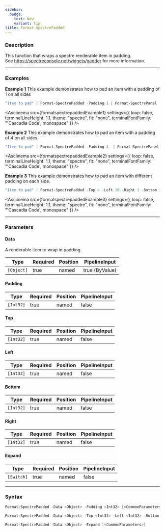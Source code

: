 ```yaml
---
sidebar:
  badge:
    text: New
    variant: tip
title: Format-SpectrePadded
---
```









### Description

This function that wraps a spectre renderable item in padding.  
See https://spectreconsole.net/widgets/padder for more information.



---


### Examples


**Example 1**
This example demonstrates how to pad an item with a padding of 1 on all sides



```powershell
"Item to pad" | Format-SpectrePadded -Padding 1 | Format-SpectrePanel
```
<Asciinema
    src={formatspectrepaddedExample1}
    settings={{
        loop: false,
        terminalLineHeight: 1.1,
        theme: "spectre",
        fit: "none",
        terminalFontFamily: "'Cascadia Code', monospace"
    }}
/>


**Example 2**
This example demonstrates how to pad an item with a padding of 4 on all sides



```powershell
"Item to pad" | Format-SpectrePadded -Padding 4  | Format-SpectrePanel
```
<Asciinema
    src={formatspectrepaddedExample2}
    settings={{
        loop: false,
        terminalLineHeight: 1.1,
        theme: "spectre",
        fit: "none",
        terminalFontFamily: "'Cascadia Code', monospace"
    }}
/>


**Example 3**
This example demonstrates how to pad an item with different padding on each side.



```powershell
"Item to pad" | Format-SpectrePadded -Top 4 -Left 10 -Right 1 -Bottom 1 | Format-SpectrePanel
```
<Asciinema
    src={formatspectrepaddedExample3}
    settings={{
        loop: false,
        terminalLineHeight: 1.1,
        theme: "spectre",
        fit: "none",
        terminalFontFamily: "'Cascadia Code', monospace"
    }}
/>


---


### Parameters
#### **Data**

A renderable item to wrap in padding.






|Type      |Required|Position|PipelineInput |
|----------|--------|--------|--------------|
|`[Object]`|true    |named   |true (ByValue)|



#### **Padding**




|Type     |Required|Position|PipelineInput|
|---------|--------|--------|-------------|
|`[Int32]`|true    |named   |false        |



#### **Top**




|Type     |Required|Position|PipelineInput|
|---------|--------|--------|-------------|
|`[Int32]`|true    |named   |false        |



#### **Left**




|Type     |Required|Position|PipelineInput|
|---------|--------|--------|-------------|
|`[Int32]`|true    |named   |false        |



#### **Bottom**




|Type     |Required|Position|PipelineInput|
|---------|--------|--------|-------------|
|`[Int32]`|true    |named   |false        |



#### **Right**




|Type     |Required|Position|PipelineInput|
|---------|--------|--------|-------------|
|`[Int32]`|true    |named   |false        |



#### **Expand**




|Type      |Required|Position|PipelineInput|
|----------|--------|--------|-------------|
|`[Switch]`|true    |named   |false        |





---


### Syntax
```powershell
Format-SpectrePadded -Data <Object> -Padding <Int32> [<CommonParameters>]
```
```powershell
Format-SpectrePadded -Data <Object> -Top <Int32> -Left <Int32> -Bottom <Int32> -Right <Int32> [<CommonParameters>]
```
```powershell
Format-SpectrePadded -Data <Object> -Expand [<CommonParameters>]
```
